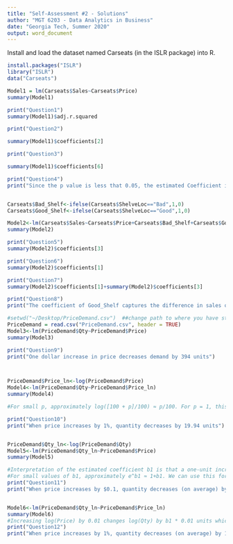 ```yaml
---
title: "Self-Assessment #2 - Solutions"
author: "MGT 6203 - Data Analytics in Business"
date: "Georgia Tech, Summer 2020"
output: word_document
---
```


Install and load the dataset named Carseats (in the ISLR package) into R.

```r
install.packages("ISLR")
library("ISLR")
data("Carseats")

```



```r


Model1 = lm(Carseats$Sales~Carseats$Price)
summary(Model1)

print("Question1")
summary(Model1)$adj.r.squared

print("Question2")

summary(Model1)$coefficients[2]

print("Question3")

summary(Model1)$coefficients[6]

print("Question4")
print("Since the p value is less that 0.05, the estimated Coefficient is statistically different from 0")



```



```r

Carseats$Bad_Shelf<-ifelse(Carseats$ShelveLoc=="Bad",1,0)
Carseats$Good_Shelf<-ifelse(Carseats$ShelveLoc=="Good",1,0)

Model2<-lm(Carseats$Sales~Carseats$Price+Carseats$Bad_Shelf+Carseats$Good_Shelf)
summary(Model2)

print("Question5")
summary(Model2)$coefficients[3]

print("Question6")
summary(Model2)$coefficients[1]

print("Question7")
summary(Model2)$coefficients[1]+summary(Model2)$coefficients[3]

print("Question8")
print("The coefficient of Good_Shelf captures the difference in sales of carseats if they are located in the Good shelf location compared to that of carseats located in the Medium shelf location.")


```



```r

#setwd("~/Desktop/PriceDemand.csv")  ##change path to where you have stored PriceDemand.csv
PriceDemand = read.csv("PriceDemand.csv", header = TRUE)
Model3<-lm(PriceDemand$Qty~PriceDemand$Price)
summary(Model3)

print("Question9")
print("One dollar increase in price decreases demand by 394 units")



PriceDemand$Price_ln<-log(PriceDemand$Price)
Model4<-lm(PriceDemand$Qty~PriceDemand$Price_ln)
summary(Model4)

#For small p, approximately log([100 + p]/100) ≈ p/100. For p = 1, this means that b1/100 can be interpreted approximately as the expected increase in Y from a 1% increase in X

print("Question10")
print("When price increases by 1%, quantity decreases by 19.94 units")


PriceDemand$Qty_ln<-log(PriceDemand$Qty)
Model5<-lm(PriceDemand$Qty_ln~PriceDemand$Price)
summary(Model5)

#Interpretation of the estimated coefficient b1 is that a one-unit increase in X will produce an expected increase in log Y of b1 units. In terms of Y itself, this means that the expected value of Y is multiplied by e^b1.
#For small values of b1, approximately e^b1 ≈ 1+b1. We can use this for the following approximation for a quick interpretation of the coefficients: 100*b1 is the expected percentage change in Y for a unit increase in X.
print("Question11")
print("When price increases by $0.1, quantity decreases (on average) by 2.35%")


Model6<-lm(PriceDemand$Qty_ln~PriceDemand$Price_ln)
summary(Model6)
#Increasing log(Price) by 0.01 changes log(Qty) by b1 * 0.01 units which implies increasing Price by 1% changes Qty by b1 %
print("Question12")
print("When price increases by 1%, quantity decreases (on average) by 1.18%")

```
